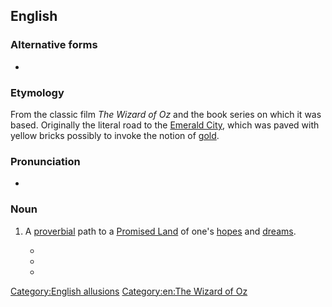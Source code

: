{{also|yellow-brick road}}
==English==

===Alternative forms===
* {{alter|en|yellow-brick road}}

===Etymology===
From the classic film ''The Wizard of Oz'' and the book series on which it was based. Originally the literal road to the [[w:Emerald City|Emerald City]], which was paved with yellow bricks possibly to invoke the notion of [[gold]].

===Pronunciation===
* {{audio|en|En-au-yellow brick road.ogg|Audio (AU)}}

===Noun===
{{en-noun}}

# {{lb|en|idiomatic|often|humorous}} A [[proverbial]] path to a [[Promised Land]] of one's [[hope]]s and [[dream]]s.
#* {{quote-web|en|url=https://www.fool.com/investing/general/2007/12/11/the-impending-destruction-of-the-us-economy-part-1.aspx|title=The Impending Destruction of the U.S. Economy: Part 1|date=2007-12-10|author=Morgan Housel|work=The Motley Fool|passage=But we're coming up on a bend in the '''yellow brick road''', and going 'round it could cause the party lights to go dark quickly.}}
#* {{quote-web|en|url=https://www.smh.com.au/world/hillarys-mountain-gets-higher-20071221-gdrtzo.html|title=Hillary's mountain gets higher|date=2007-12-21|work=The Sydney Morning Herald|passage=But for Clinton the '''yellow brick road''' that led inevitably to the Democratic nomination has suddenly become a little bumpy.}}
#* {{quote-web|en|url=http://www.theguardian.com/travel/2011/aug/19/gap-year-important-future-employment|title=Relax - a gap year's supposed to be fun|date=2011-08-19|author=Emma Kennedy|work=The Guardian|passage=Smash the emergency glass, press the big red button and just STOP. Step off the '''Yellow Brick Road''', get mixed up with some flying monkeys and throw yourself into all manner of trouble. Trust me. IT'S YOUR LAST CHANCE.}}

[[Category:English allusions]]
[[Category:en:The Wizard of Oz]]